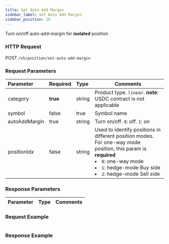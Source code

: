 ```yaml
---
title: Set Auto Add Margin
sidebar_label: Set Auto Add Margin
sidebar_position: 10
---
```


Turn on/off auto-add-margin for **isolated** position

### HTTP Request
POST `/v5/position/set-auto-add-margin`

### Request Parameters
| Parameter | Required | Type | Comments|
|:----- |:-------|:-----|------ |
|category |**true** |string |Product type. `linear`. **note**: USDC contract is not applicable |
|symbol |false |true |Symbol name |
|autoAddMargin |true |string |Turn on/off. `0`: off. `1`: on |
|positionIdx |false |string |Used to identify positions in different position modes. For one-way mode position, this param is **required**<li>`0`: one-way mode</li><li>`1`: hedge-mode Buy side</li><li>`2`: hedge-mode Sell side</li>|

### Response Parameters
| Parameter | Type | Comments|
|:----- |:-----|----- |

### Request Example

<Tabs>
<TabItem value="console" label="Console">

```http
```

</TabItem>
</Tabs>

### Response Example

<Tabs>
<TabItem value="js linear" label="linear">

```javascript

```
</TabItem>
</Tabs>